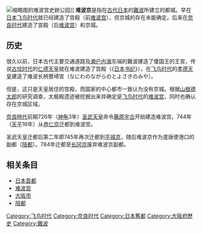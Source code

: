 {{japanese|japanese=難波京|kana=なにわきょう或なにわのみやこ|romaji=naniwakyou或naniwanomiyako}}
[[File:Naniwa-no-miya-ato,_zenkei-2.jpg|缩略图]]的难波宫史跡公园]]
'''难波京'''是指在[[古代日本|古代日本]]的[[大阪市|難波]]所建立的都城。早在[[日本|日本]][[飞鸟时代|飞鸟时代]]就已经建造了宫殿（前[[难波宫|难波宫]]），但京城的存在未能确定。后来在[[奈良时代|奈良时代]]建造了宮殿（后[[难波宫|难波宫]]）和京城。

== 历史 ==
很久以前，日本古代主要交通道路及[[濑户内海|濑户内海]]东端的難波建造了倭国王的王宮，传说[[古坟时代|古坟时代]]的[[仁德天皇|仁德天皇]]就在难波建造了宫殿（《[[日本书纪|日本书纪]]》），在[[飞鸟时代|飞鸟时代]]的[[孝德天皇|孝德天皇]]建造了难波长柄豐埼宮（なにわのながらのとよさきのみや）。

但是，这只是天皇居住的宫殿，而国家的中心都市一致认为没有京城。根据[[山根德太郎|山根德太郎]]的研究调查，太极殿遗迹被挖掘出来并确定是[[飞鸟时代|飞鸟时代]]的[[难波宫|难波宫]]，同时也确认存在京城区域。

[[奈良時代|奈良時代]]前期726年（[[神龟_（圣武天皇）|神龟]]3年）[[圣武天皇|圣武天皇]]命令[[藤原宇合|藤原宇合]]开始建造难波宫。744年（[[天平_（圣武天皇）|天平]]16年）从[[恭仁京|恭仁京]]迁都到难波宫。

圣武天皇迁都后第二年即745年再次迁都到[[平城京|平城京]]，随后难波京作为遣唐使港口的副都（[[陪都|陪都]]）。784年迁都至[[长冈京|长冈京]]废弃难波京副都。

== 相关条目 ==
* [[日本首都|日本首都]]
* [[难波宫|难波宫]]
* [[大阪市|大阪市]]
* [[陪都|陪都]]

{{s-start}}
{{s-bef|before=[[恭仁京|恭仁京]]|表記=前}}
{{s-ttl|title=[[日本首都|日本首都]] 
|years=744年}}
{{s-aft|after=[[紫香乐宫|紫香乐宫]]|表記=次}}
{{end}}

{{Japanese-history-stub}}
{{DEFAULTSORT:なにわきよう}}
[[Category:飞鸟时代|Category:飞鸟时代]]
[[Category:奈良时代|Category:奈良时代]]
[[Category:日本舊都|Category:日本舊都]]
[[Category:大阪府歷史|Category:大阪府歷史]]
[[Category:難波|Category:難波]]
